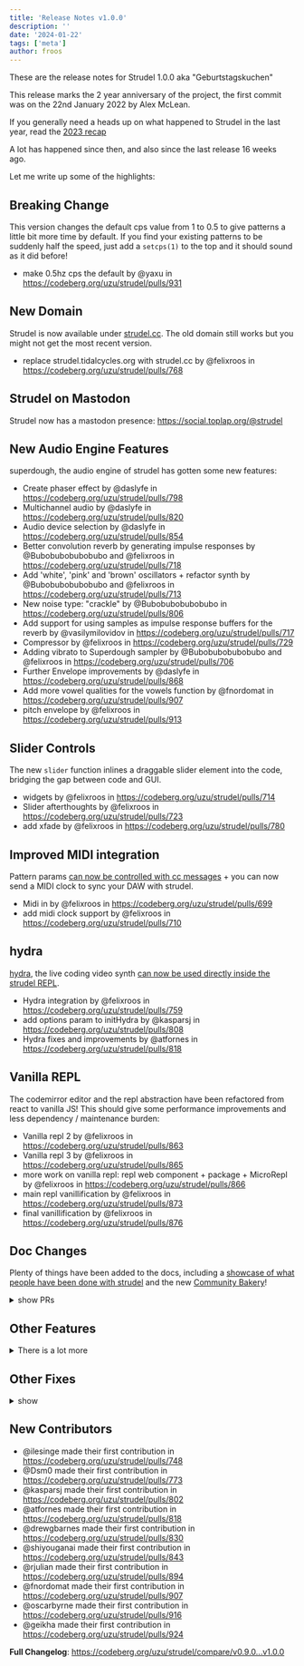 ```yaml
---
title: 'Release Notes v1.0.0'
description: ''
date: '2024-01-22'
tags: ['meta']
author: froos
---
```



These are the release notes for Strudel 1.0.0 aka "Geburtstagskuchen"

This release marks the 2 year anniversary of the project, the first commit was on the 22nd January 2022 by Alex McLean.

If you generally need a heads up on what happened to Strudel in the last year, read the [2023 recap](/blog/#year-2)


<Youtube client:only="react" id="ByPFmSBqQk0" />

A lot has happened since then, and also since the last release 16 weeks ago.

Let me write up some of the highlights:

## Breaking Change

This version changes the default cps value from 1 to 0.5 to give patterns a little bit more time by default.
If you find your existing patterns to be suddenly half the speed, just add a `setcps(1)` to the top and it should sound as it did before!

- make 0.5hz cps the default by @yaxu in https://codeberg.org/uzu/strudel/pulls/931

## New Domain

Strudel is now available under [strudel.cc](https://strudel.cc/). The old domain still works but you might not get the most recent version.

- replace strudel.tidalcycles.org with strudel.cc by @felixroos in https://codeberg.org/uzu/strudel/pulls/768

## Strudel on Mastodon

Strudel now has a mastodon presence: https://social.toplap.org/@strudel

## New Audio Engine Features

superdough, the audio engine of strudel has gotten some new features:

- Create phaser effect by @daslyfe in https://codeberg.org/uzu/strudel/pulls/798
- Multichannel audio by @daslyfe in https://codeberg.org/uzu/strudel/pulls/820
- Audio device selection by @daslyfe in https://codeberg.org/uzu/strudel/pulls/854
- Better convolution reverb by generating impulse responses by @Bubobubobubobubo and @felixroos in https://codeberg.org/uzu/strudel/pulls/718
- Add 'white', 'pink' and 'brown' oscillators + refactor synth by @Bubobubobubobubo and @felixroos in https://codeberg.org/uzu/strudel/pulls/713
- New noise type: "crackle" by @Bubobubobubobubo in https://codeberg.org/uzu/strudel/pulls/806
- Add support for using samples as impulse response buffers for the reverb by @vasilymilovidov in https://codeberg.org/uzu/strudel/pulls/717
- Compressor by @felixroos in https://codeberg.org/uzu/strudel/pulls/729
- Adding vibrato to Superdough sampler by @Bubobubobubobubo and @felixroos in https://codeberg.org/uzu/strudel/pulls/706
- Further Envelope improvements by @daslyfe in https://codeberg.org/uzu/strudel/pulls/868
- Add more vowel qualities for the vowels function by @fnordomat in https://codeberg.org/uzu/strudel/pulls/907
- pitch envelope by @felixroos in https://codeberg.org/uzu/strudel/pulls/913

## Slider Controls

The new `slider` function inlines a draggable slider element into the code, bridging the gap between code and GUI.

- widgets by @felixroos in https://codeberg.org/uzu/strudel/pulls/714
- Slider afterthoughts by @felixroos in https://codeberg.org/uzu/strudel/pulls/723
- add xfade by @felixroos in https://codeberg.org/uzu/strudel/pulls/780

## Improved MIDI integration

Pattern params [can now be controlled with cc messages](https://www.youtube.com/watch?v=e2-Sv_jjDQk) + you can now send a MIDI clock to sync your DAW with strudel.

- Midi in by @felixroos in https://codeberg.org/uzu/strudel/pulls/699
- add midi clock support by @felixroos in https://codeberg.org/uzu/strudel/pulls/710

## hydra

[hydra](https://hydra.ojack.xyz), the live coding video synth [can now be used directly inside the strudel REPL](https://strudel.cc/learn/hydra/).

- Hydra integration by @felixroos in https://codeberg.org/uzu/strudel/pulls/759
- add options param to initHydra by @kasparsj in https://codeberg.org/uzu/strudel/pulls/808
- Hydra fixes and improvements by @atfornes in https://codeberg.org/uzu/strudel/pulls/818

## Vanilla REPL

The codemirror editor and the repl abstraction have been refactored from react to vanilla JS!
This should give some performance improvements and less dependency / maintenance burden:

- Vanilla repl 2 by @felixroos in https://codeberg.org/uzu/strudel/pulls/863
- Vanilla repl 3 by @felixroos in https://codeberg.org/uzu/strudel/pulls/865
- more work on vanilla repl: repl web component + package + MicroRepl by @felixroos in https://codeberg.org/uzu/strudel/pulls/866
- main repl vanillification by @felixroos in https://codeberg.org/uzu/strudel/pulls/873
- final vanillification by @felixroos in https://codeberg.org/uzu/strudel/pulls/876

## Doc Changes

Plenty of things have been added to the docs, including a [showcase of what people have been done with strudel](https://strudel.cc/intro/showcase/) and the new [Community Bakery](/bakery/)!

<details>
<summary>show PRs</summary>

- Showcase by @felixroos in https://codeberg.org/uzu/strudel/pulls/885
- Recipes by @felixroos in https://codeberg.org/uzu/strudel/pulls/742
- Document striate function by @ilesinge in https://codeberg.org/uzu/strudel/pulls/766
- Document adsr function by @ilesinge in https://codeberg.org/uzu/strudel/pulls/767
- Add function params in reference tab by @ilesinge in https://codeberg.org/uzu/strudel/pulls/785
- Update first-sounds.mdx by @bwagner in https://codeberg.org/uzu/strudel/pulls/794
- Update recap.mdx by @bwagner in https://codeberg.org/uzu/strudel/pulls/797
- Update pattern-effects.mdx by @bwagner in https://codeberg.org/uzu/strudel/pulls/796
- Update first-effects.mdx by @bwagner in https://codeberg.org/uzu/strudel/pulls/795
- Document pianoroll by @ilesinge in https://codeberg.org/uzu/strudel/pulls/784
- Add doc for euclidLegatoRot, wordfall and slider by @ilesinge in https://codeberg.org/uzu/strudel/pulls/801
- Improve documentation for synonym functions by @ilesinge in https://codeberg.org/uzu/strudel/pulls/800
- Add and style algolia search by @ilesinge in https://codeberg.org/uzu/strudel/pulls/827
- Fix a typo by @drewgbarnes in https://codeberg.org/uzu/strudel/pulls/830
- add mastodon link by @felixroos in https://codeberg.org/uzu/strudel/pulls/884
- adds a blog by @felixroos in https://codeberg.org/uzu/strudel/pulls/911
- community bakery by @felixroos in https://codeberg.org/uzu/strudel/pulls/923
- Blog improvements by @felixroos in https://codeberg.org/uzu/strudel/pulls/919
- 2 years blog post by @felixroos in https://codeberg.org/uzu/strudel/pulls/929

</details>

## Other Features

<details>
<summary>There is a lot more</summary>

- mini notation: international alphabets support by @ilesinge in https://codeberg.org/uzu/strudel/pulls/751
- Add shabda shortcut by @ilesinge in https://codeberg.org/uzu/strudel/pulls/740
- add play function by @felixroos in https://codeberg.org/uzu/strudel/pulls/758 (superseded by next)
- tidal style d1 ... d9 functions + more by @felixroos in https://codeberg.org/uzu/strudel/pulls/805
- add vscode bindings by @Dsm0 in https://codeberg.org/uzu/strudel/pulls/773
- Implement optional hover tooltip with function documentation by @ilesinge in https://codeberg.org/uzu/strudel/pulls/783
- samples loading shortcuts: by @felixroos in https://codeberg.org/uzu/strudel/pulls/788
- add option to disable active line highlighting in Code Settings by @kasparsj in https://codeberg.org/uzu/strudel/pulls/804
- Color hsl by @felixroos in https://codeberg.org/uzu/strudel/pulls/815
- Patterns tab + Refactor Panel by @felixroos in https://codeberg.org/uzu/strudel/pulls/769
- patterns tab: import patterns + style by @felixroos in https://codeberg.org/uzu/strudel/pulls/852
- Export patterns + ui tweaks by @felixroos in https://codeberg.org/uzu/strudel/pulls/855
- Pattern organization by @felixroos in https://codeberg.org/uzu/strudel/pulls/858
- Sound Import from local file system by @daslyfe in https://codeberg.org/uzu/strudel/pulls/839
- bugfix: suspend and close existing audio context when changing interface by @daslyfe in https://codeberg.org/uzu/strudel/pulls/882
- add root mode for voicings by @felixroos in https://codeberg.org/uzu/strudel/pulls/887
- scales can now be anchored by @felixroos in https://codeberg.org/uzu/strudel/pulls/888
- add dough function for raw dsp by @felixroos in https://codeberg.org/uzu/strudel/pulls/707 (experimental)
- support mininotation '..' range operator, fixes #715 by @yaxu in https://codeberg.org/uzu/strudel/pulls/716
- Add pick and squeeze functions by @daslyfe in https://codeberg.org/uzu/strudel/pulls/771
- support , in < > by @felixroos in https://codeberg.org/uzu/strudel/pulls/886
- public sharing by @felixroos in https://codeberg.org/uzu/strudel/pulls/910
- pick, pickmod, inhabit, inhabitmod by @yaxu in https://codeberg.org/uzu/strudel/pulls/921
- Mini-notation additions towards tidal compatibility by @yaxu in https://codeberg.org/uzu/strudel/pulls/926
- add pickF and pickmodF by @geikha in https://codeberg.org/uzu/strudel/pulls/924
- Make splice cps-aware by @yaxu in https://codeberg.org/uzu/strudel/pulls/932
- Refactor cps functions by @felixroos in https://codeberg.org/uzu/strudel/pulls/933
- Add useful pattern selection behavior for performing. by @daslyfe in https://codeberg.org/uzu/strudel/pulls/897

</details>

## Other Fixes

<details>
<summary>show</summary>

- fix: finally repair envelopes by @felixroos in https://codeberg.org/uzu/strudel/pulls/861
- fix: reverb regenerate loophole by @felixroos in https://codeberg.org/uzu/strudel/pulls/726
- fix: reverb roomsize not required by @felixroos in https://codeberg.org/uzu/strudel/pulls/731
- fix: reverb sampleRate by @felixroos in https://codeberg.org/uzu/strudel/pulls/732
- consume n with scale by @felixroos in https://codeberg.org/uzu/strudel/pulls/727
- fix: hashes in urls by @felixroos in https://codeberg.org/uzu/strudel/pulls/728
- [Bug Fix] chooseWith: prevent pattern from stopping audio when selection is >= 1 or < 0 by @daslyfe in https://codeberg.org/uzu/strudel/pulls/741
- Fix addivite synthesis phases by @felixroos in https://codeberg.org/uzu/strudel/pulls/762
- fix: scale offset by @felixroos in https://codeberg.org/uzu/strudel/pulls/764
- fix zen mode logo overlap by @felixroos in https://codeberg.org/uzu/strudel/pulls/760
- fix: share copy to clipboard + alert by @felixroos in https://codeberg.org/uzu/strudel/pulls/774
- fix: style issues by @felixroos in https://codeberg.org/uzu/strudel/pulls/781
- Fix scope pos + document by @felixroos in https://codeberg.org/uzu/strudel/pulls/786
- don't use anchor links for reference by @felixroos in https://codeberg.org/uzu/strudel/pulls/791
- remove unwanted cm6 outline for strudelTheme by @kasparsj in https://codeberg.org/uzu/strudel/pulls/802
- FIXES: palindrome abc -> abccba by @bwagner in https://codeberg.org/uzu/strudel/pulls/831
- Bug Fix #119: Clock drift by @daslyfe in https://codeberg.org/uzu/strudel/pulls/874
- bugfix: sound select indexes out of bounds by @daslyfe in https://codeberg.org/uzu/strudel/pulls/871
- Error tolerance by @felixroos in https://codeberg.org/uzu/strudel/pulls/880
- fix: make sure n is never undefined before nanFallback by @felixroos in https://codeberg.org/uzu/strudel/pulls/881
- fix: invisible selection on vim + emacs mode by @felixroos in https://codeberg.org/uzu/strudel/pulls/889
- fix: autocomplete / tooltip code example bug by @felixroos in https://codeberg.org/uzu/strudel/pulls/898
- Fix examples page, piano() and a few workshop imgs by @shiyouganai in https://codeberg.org/uzu/strudel/pulls/848
- fix: trailing slash confusion by @felixroos in https://codeberg.org/uzu/strudel/pulls/743
- fix: try different trailing slash behavior by @felixroos in https://codeberg.org/uzu/strudel/pulls/744
- Fix krill build command in README by @ilesinge in https://codeberg.org/uzu/strudel/pulls/748
- Fix for #1. Enables named instruments for csoundm. by @gogins in https://codeberg.org/uzu/strudel/pulls/662
- fix: missing hash for links starting with / by @felixroos in https://codeberg.org/uzu/strudel/pulls/845
- fix: swatch png src by @felixroos in https://codeberg.org/uzu/strudel/pulls/846
- Fix edge case with rehype-urls and trailing slashes in image file paths by @shiyouganai in https://codeberg.org/uzu/strudel/pulls/849
- fix: multiple repls by @felixroos in https://codeberg.org/uzu/strudel/pulls/813
- Fix chunk, add fastChunk and repeatCycles by @yaxu in https://codeberg.org/uzu/strudel/pulls/712
- Update tauri.yml workflow file by @vasilymilovidov in https://codeberg.org/uzu/strudel/pulls/705
- vite-vanilla-repl readme fix by @felixroos in https://codeberg.org/uzu/strudel/pulls/737
- completely revert config mess by @felixroos in https://codeberg.org/uzu/strudel/pulls/745
- hopefully fix trailing slashes bug by @felixroos in https://codeberg.org/uzu/strudel/pulls/753
- Update vite pwa by @felixroos in https://codeberg.org/uzu/strudel/pulls/772
- Update to Astro 3 by @felixroos in https://codeberg.org/uzu/strudel/pulls/775
- support multiple named serial connections, change default baudrate by @yaxu in https://codeberg.org/uzu/strudel/pulls/551
- CHANGES: github action checkout v2 -> v4 by @bwagner in https://codeberg.org/uzu/strudel/pulls/837
- CHANGES: pin pnpm to version 8.3.1 by @bwagner in https://codeberg.org/uzu/strudel/pulls/834
- CHANGES: github action pnpm version from 7 to 8.3.1 by @bwagner in https://codeberg.org/uzu/strudel/pulls/835
- ADDS: JetBrains IDE files and directories to .gitignore by @bwagner in https://codeberg.org/uzu/strudel/pulls/840
- Prevent 404 on Algolia crawls by @ilesinge in https://codeberg.org/uzu/strudel/pulls/838
- Add in fixes from my fork to slashocalypse branch by @shiyouganai in https://codeberg.org/uzu/strudel/pulls/843
- improve slashing + base href behavior by @felixroos in https://codeberg.org/uzu/strudel/pulls/842
- CHANGES: pnpm 8.1.3 to 8.11.0 by @bwagner in https://codeberg.org/uzu/strudel/pulls/850
- add missing trailing slashes by @felixroos in https://codeberg.org/uzu/strudel/pulls/860
- move all examples to separate examples folder by @felixroos in https://codeberg.org/uzu/strudel/pulls/878
- Dependency update by @felixroos in https://codeberg.org/uzu/strudel/pulls/879
- Update Vite version so hot reload works properly with newest pnpm version by @daslyfe in https://codeberg.org/uzu/strudel/pulls/892
- prevent vite from complaining about additional exports in jsx files by @daslyfe in https://codeberg.org/uzu/strudel/pulls/891
- fix some build warnings by @felixroos in https://codeberg.org/uzu/strudel/pulls/902
- Remove hideHeader for better mobile UI and consistency by @rjulian in https://codeberg.org/uzu/strudel/pulls/894
- Fix: swatch/[name].png.js static path by @oscarbyrne in https://codeberg.org/uzu/strudel/pulls/916
- rename @strudel.cycles/_ packages to @strudel/_ by @felixroos in https://codeberg.org/uzu/strudel/pulls/917
- `pick` now accepts lookup tables, with alternate cycle squeezing behaviour as new `inhabit` function by @yaxu in https://codeberg.org/uzu/strudel/pulls/918
- Revert "`pick` now accepts lookup tables, with alternate cycle squeezing behaviour as new `inhabit` function" by @yaxu in https://codeberg.org/uzu/strudel/pulls/920
- Fix pattern tab not showing patterns without created date by @daslyfe in https://codeberg.org/uzu/strudel/pulls/934

</details>

## New Contributors

- @ilesinge made their first contribution in https://codeberg.org/uzu/strudel/pulls/748
- @Dsm0 made their first contribution in https://codeberg.org/uzu/strudel/pulls/773
- @kasparsj made their first contribution in https://codeberg.org/uzu/strudel/pulls/802
- @atfornes made their first contribution in https://codeberg.org/uzu/strudel/pulls/818
- @drewgbarnes made their first contribution in https://codeberg.org/uzu/strudel/pulls/830
- @shiyouganai made their first contribution in https://codeberg.org/uzu/strudel/pulls/843
- @rjulian made their first contribution in https://codeberg.org/uzu/strudel/pulls/894
- @fnordomat made their first contribution in https://codeberg.org/uzu/strudel/pulls/907
- @oscarbyrne made their first contribution in https://codeberg.org/uzu/strudel/pulls/916
- @geikha made their first contribution in https://codeberg.org/uzu/strudel/pulls/924

**Full Changelog**: https://codeberg.org/uzu/strudel/compare/v0.9.0...v1.0.0
